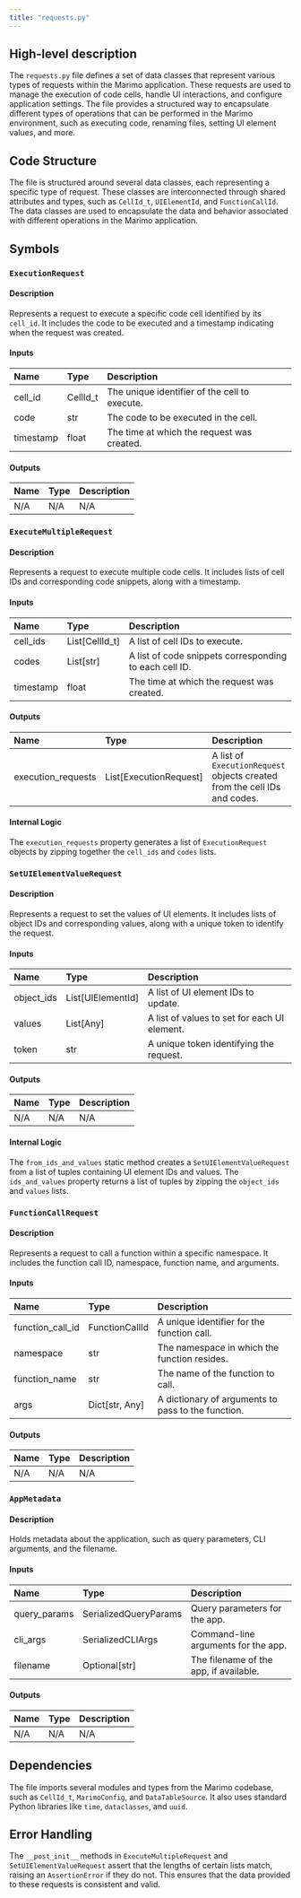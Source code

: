 ```yaml
---
title: "requests.py"
---
```


## High-level description

The `requests.py` file defines a set of data classes that represent various types of requests within the Marimo application. These requests are used to manage the execution of code cells, handle UI interactions, and configure application settings. The file provides a structured way to encapsulate different types of operations that can be performed in the Marimo environment, such as executing code, renaming files, setting UI element values, and more.

## Code Structure

The file is structured around several data classes, each representing a specific type of request. These classes are interconnected through shared attributes and types, such as `CellId_t`, `UIElementId`, and `FunctionCallId`. The data classes are used to encapsulate the data and behavior associated with different operations in the Marimo application.

## Symbols

### `ExecutionRequest`
#### Description
Represents a request to execute a specific code cell identified by its `cell_id`. It includes the code to be executed and a timestamp indicating when the request was created.

#### Inputs
| Name     | Type   | Description                  |
|:---------|:-------|:-----------------------------|
| cell_id  | CellId_t | The unique identifier of the cell to execute. |
| code     | str    | The code to be executed in the cell. |
| timestamp| float  | The time at which the request was created. |

#### Outputs
| Name | Type | Description |
|:-----|:-----|:------------|
| N/A  | N/A  | N/A         |

### `ExecuteMultipleRequest`
#### Description
Represents a request to execute multiple code cells. It includes lists of cell IDs and corresponding code snippets, along with a timestamp.

#### Inputs
| Name     | Type   | Description                  |
|:---------|:-------|:-----------------------------|
| cell_ids | List[CellId_t] | A list of cell IDs to execute. |
| codes    | List[str] | A list of code snippets corresponding to each cell ID. |
| timestamp| float  | The time at which the request was created. |

#### Outputs
| Name | Type | Description |
|:-----|:-----|:------------|
| execution_requests | List[ExecutionRequest] | A list of `ExecutionRequest` objects created from the cell IDs and codes. |

#### Internal Logic
The `execution_requests` property generates a list of `ExecutionRequest` objects by zipping together the `cell_ids` and `codes` lists.

### `SetUIElementValueRequest`
#### Description
Represents a request to set the values of UI elements. It includes lists of object IDs and corresponding values, along with a unique token to identify the request.

#### Inputs
| Name       | Type           | Description                  |
|:-----------|:---------------|:-----------------------------|
| object_ids | List[UIElementId] | A list of UI element IDs to update. |
| values     | List[Any]      | A list of values to set for each UI element. |
| token      | str            | A unique token identifying the request. |

#### Outputs
| Name | Type | Description |
|:-----|:-----|:------------|
| N/A  | N/A  | N/A         |

#### Internal Logic
The `from_ids_and_values` static method creates a `SetUIElementValueRequest` from a list of tuples containing UI element IDs and values. The `ids_and_values` property returns a list of tuples by zipping the `object_ids` and `values` lists.

### `FunctionCallRequest`
#### Description
Represents a request to call a function within a specific namespace. It includes the function call ID, namespace, function name, and arguments.

#### Inputs
| Name            | Type           | Description                  |
|:----------------|:---------------|:-----------------------------|
| function_call_id| FunctionCallId | A unique identifier for the function call. |
| namespace       | str            | The namespace in which the function resides. |
| function_name   | str            | The name of the function to call. |
| args            | Dict[str, Any] | A dictionary of arguments to pass to the function. |

#### Outputs
| Name | Type | Description |
|:-----|:-----|:------------|
| N/A  | N/A  | N/A         |

### `AppMetadata`
#### Description
Holds metadata about the application, such as query parameters, CLI arguments, and the filename.

#### Inputs
| Name         | Type                  | Description                  |
|:-------------|:----------------------|:-----------------------------|
| query_params | SerializedQueryParams | Query parameters for the app. |
| cli_args     | SerializedCLIArgs     | Command-line arguments for the app. |
| filename     | Optional[str]         | The filename of the app, if available. |

#### Outputs
| Name | Type | Description |
|:-----|:-----|:------------|
| N/A  | N/A  | N/A         |

## Dependencies

The file imports several modules and types from the Marimo codebase, such as `CellId_t`, `MarimoConfig`, and `DataTableSource`. It also uses standard Python libraries like `time`, `dataclasses`, and `uuid`.

## Error Handling

The `__post_init__` methods in `ExecuteMultipleRequest` and `SetUIElementValueRequest` assert that the lengths of certain lists match, raising an `AssertionError` if they do not. This ensures that the data provided to these requests is consistent and valid.